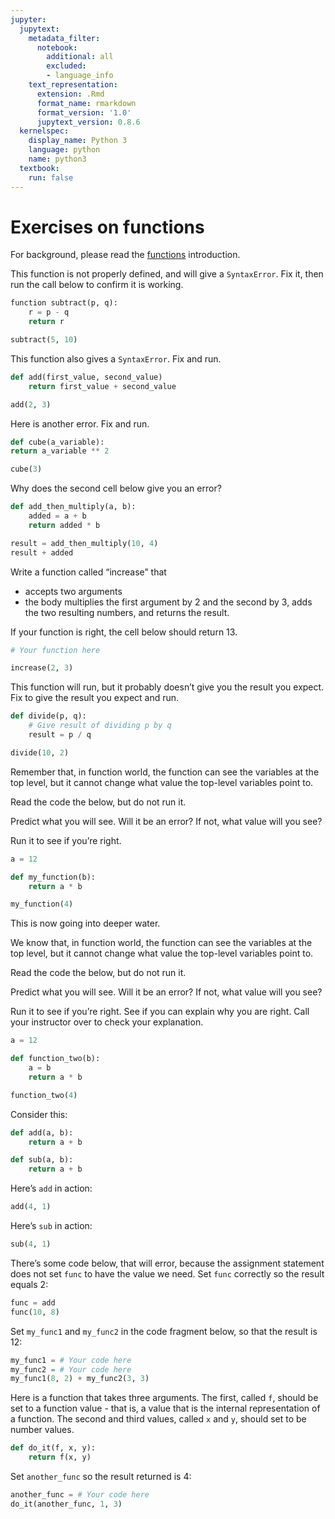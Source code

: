 ```yaml
---
jupyter:
  jupytext:
    metadata_filter:
      notebook:
        additional: all
        excluded:
        - language_info
    text_representation:
      extension: .Rmd
      format_name: rmarkdown
      format_version: '1.0'
      jupytext_version: 0.8.6
  kernelspec:
    display_name: Python 3
    language: python
    name: python3
  textbook:
    run: false
---
```


# Exercises on functions

For background, please read the [functions](../07/functions) introduction.


This function is not properly defined, and will give a `SyntaxError`.  Fix it, then run the call below to confirm it is working.

```python
function subtract(p, q):
    r = p - q
    return r
```

```python
subtract(5, 10)
```

This function also gives a `SyntaxError`. Fix and run.

```python
def add(first_value, second_value)
    return first_value + second_value
```

```python
add(2, 3)
```

Here is another error.  Fix and run.

```python
def cube(a_variable):
return a_variable ** 2
```

```python
cube(3)
```

Why does the second cell below give you an error?

```python
def add_then_multiply(a, b):
    added = a + b
    return added * b
```

```python
result = add_then_multiply(10, 4)
result + added
```

Write a function called "increase" that

* accepts two arguments
* the body multiplies the first argument by 2 and the second by 3, adds the two resulting numbers, and returns the result.

If your function is right, the cell below should return 13.

```python
# Your function here
```

```python
increase(2, 3)
```

This function will run, but it probably doesn't give you the result you expect.  Fix to give the result you expect and run.

```python
def divide(p, q):
    # Give result of dividing p by q
    result = p / q
```

```python
divide(10, 2)
```

Remember that, in function world, the function can see the variables
at the top level, but it cannot change what value the top-level
variables point to.

Read the code the below, but do not run it.

Predict what you will see.  Will it be an error?  If not, what value will you see?  

Run it to see if you're right.

```python
a = 12

def my_function(b):
    return a * b

my_function(4)
```

This is now going into deeper water.

We know that, in function world, the function can see the variables at the top level, but it cannot change what value the top-level variables point to.

Read the code the below, but do not run it.

Predict what you will see.  Will it be an error?  If not, what value will you see?

Run it to see if you're right.  See if you can explain why you are right.  Call your instructor over to check your explanation.

```python
a = 12

def function_two(b):
    a = b
    return a * b

function_two(4)
```

Consider this:


```python
def add(a, b):
    return a + b
```

```python
def sub(a, b):
    return a + b
```

Here's `add` in action:

```python
add(4, 1)
```

Here's `sub` in action:

```python
sub(4, 1)
```

There's some code below, that will error, because the assignment
statement does not set `func` to have the value we need. Set `func`
correctly so the result equals 2:

```python
func = add
func(10, 8)
```

Set `my_func1` and `my_func2` in the code fragment below, so that the
result is 12:

```python
my_func1 = # Your code here
my_func2 = # Your code here
my_func1(8, 2) + my_func2(3, 3)
```

Here is a function that takes three arguments.  The first, called `f`,
should be set to a function value \- that is, a value that is the
internal representation of a function.  The second and third values, called `x` and `y`, should set to be number values.

```python
def do_it(f, x, y):
    return f(x, y)
```

Set `another_func` so the result returned is 4:

```python
another_func = # Your code here
do_it(another_func, 1, 3)
```
